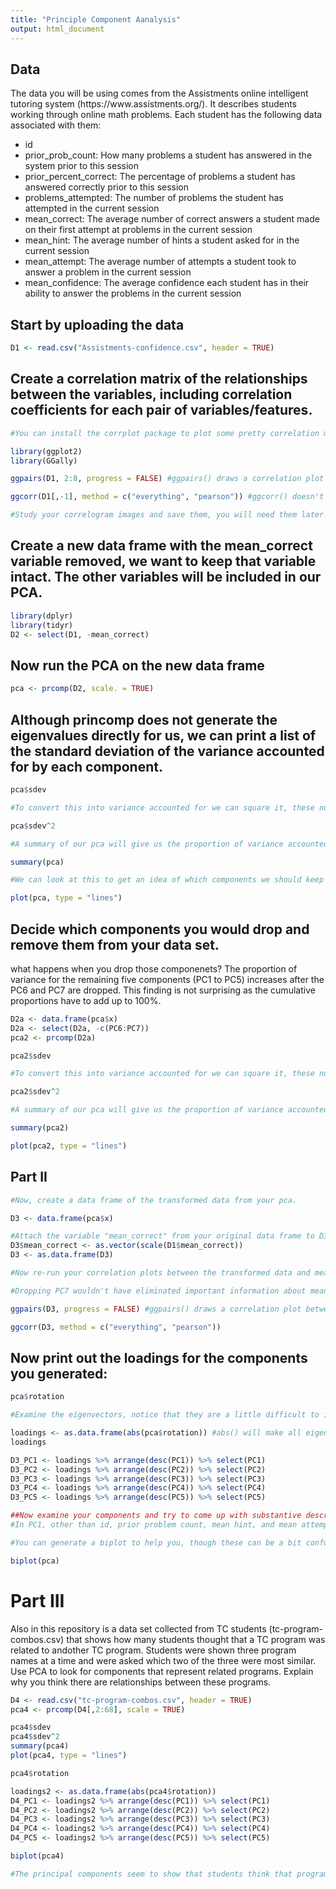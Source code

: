 ```yaml
---
title: "Principle Component Aanalysis"
output: html_document
---
```

## Data
The data you will be using comes from the Assistments online intelligent tutoring system (https://www.assistments.org/). It describes students working through online math problems. Each student has the following data associated with them:

- id
- prior_prob_count: How many problems a student has answered in the system prior to this session
- prior_percent_correct: The percentage of problems a student has answered correctly prior to this session
- problems_attempted: The number of problems the student has attempted in the current session
- mean_correct: The average number of correct answers a student made on their first attempt at problems in the current session
- mean_hint: The average number of hints a student asked for in the current session
- mean_attempt: The average number of attempts a student took to answer a problem in the current session
- mean_confidence: The average confidence each student has in their ability to answer the problems in the current session

## Start by uploading the data
```r
D1 <- read.csv("Assistments-confidence.csv", header = TRUE)

```

## Create a correlation matrix of the relationships between the variables, including correlation coefficients for each pair of variables/features.

```r
#You can install the corrplot package to plot some pretty correlation matrices (sometimes called correlograms)

library(ggplot2)
library(GGally)

ggpairs(D1, 2:8, progress = FALSE) #ggpairs() draws a correlation plot between all the columns you identify by number (second option, you don't need the first column as it is the student ID) and progress = FALSE stops a progress bar appearing as it renders your plot

ggcorr(D1[,-1], method = c("everything", "pearson")) #ggcorr() doesn't have an explicit option to choose variables so we need to use matrix notation to drop the id variable. We then need to choose a "method" which determines how to treat missing values (here we choose to keep everything, and then which kind of correlation calculation to use, here we are using Pearson correlation, the other options are "kendall" or "spearman")

#Study your correlogram images and save them, you will need them later. Take note of what is strongly related to the outcome variable of interest, mean_correct. 
```

## Create a new data frame with the mean_correct variable removed, we want to keep that variable intact. The other variables will be included in our PCA.

```r
library(dplyr)
library(tidyr)
D2 <- select(D1, -mean_correct)

```

## Now run the PCA on the new data frame

```r
pca <- prcomp(D2, scale. = TRUE)
```

## Although princomp does not generate the eigenvalues directly for us, we can print a list of the standard deviation of the variance accounted for by each component.

```r
pca$sdev

#To convert this into variance accounted for we can square it, these numbers are proportional to the eigenvalue

pca$sdev^2

#A summary of our pca will give us the proportion of variance accounted for by each component

summary(pca)

#We can look at this to get an idea of which components we should keep and which we should drop

plot(pca, type = "lines")
```

## Decide which components you would drop and remove them from your data set.
what happens when you drop those componenets?
The proportion of variance for the remaining five components (PC1 to PC5) increases after the PC6 and PC7 are dropped. This finding is not surprising as the cumulative proportions have to add up to 100%.  
```r
D2a <- data.frame(pca$x)
D2a <- select(D2a, -c(PC6:PC7))
pca2 <- prcomp(D2a)

pca2$sdev

#To convert this into variance accounted for we can square it, these numbers are proportional to the eigenvalue

pca2$sdev^2

#A summary of our pca will give us the proportion of variance accounted for by each component

summary(pca2)

plot(pca2, type = "lines")
```


## Part II

```r
#Now, create a data frame of the transformed data from your pca.

D3 <- data.frame(pca$x)

#Attach the variable "mean_correct" from your original data frame to D3.
D3$mean_correct <- as.vector(scale(D1$mean_correct))
D3 <- as.data.frame(D3)

#Now re-run your correlation plots between the transformed data and mean_correct. If you had dropped some components would you have lost important infomation about mean_correct?

#Dropping PC7 wouldn't have eliminated important information about mean_correct as the correlation between the two is .06, which is low. However, dropping PC6 would have eliminated important information about mean_correct as the correlation between the two is -.395 (a moderate negative relationship), which is the highest correlation between mean_correct and any of the PC's.

ggpairs(D3, progress = FALSE) #ggpairs() draws a correlation plot between all the columns you identify by number (second option, you don't need the first column as it is the student ID) and progress = FALSE stops a progress bar appearing as it renders your plot

ggcorr(D3, method = c("everything", "pearson"))

```
## Now print out the loadings for the components you generated:

```r
pca$rotation

#Examine the eigenvectors, notice that they are a little difficult to interpret. It is much easier to make sense of them if we make them proportional within each component

loadings <- as.data.frame(abs(pca$rotation)) #abs() will make all eigenvectors positive
loadings

D3_PC1 <- loadings %>% arrange(desc(PC1)) %>% select(PC1)
D3_PC2 <- loadings %>% arrange(desc(PC2)) %>% select(PC2)  
D3_PC3 <- loadings %>% arrange(desc(PC3)) %>% select(PC3)  
D3_PC4 <- loadings %>% arrange(desc(PC4)) %>% select(PC4)  
D3_PC5 <- loadings %>% arrange(desc(PC5)) %>% select(PC5)  

##Now examine your components and try to come up with substantive descriptions of what some might represent?
#In PC1, other than id, prior problem count, mean hint, and mean attempt have a stronger relationship with this principal component than the other variables, meaning that a student's prior experience, number of hints asked, and the average number of attempts taken to answer a problem are related to explaining the highest proportion of variance in the data. PC2 is similar to PC1 in that the former has the number of problems attempted in the mix, meaning that prior experience is correlated with how a student performs in the current session and these relationships help explain the second largest proportion of variance in the data. Thirdly, and conversely, PC3 is different from the previous two principal components in that the former is highly correlated with prior percent correct, with problems attempted and mean confidence following suit. These three PCs show that prior experience is relatively strongly related with the principal components.    

#You can generate a biplot to help you, though these can be a bit confusing. They plot the transformed data by the first two components. Therefore, the axes represent the direction of maximum variance accounted for. Then mapped onto this point cloud are the original directions of the variables, depicted as red arrows. It is supposed to provide a visualization of which variables "go together". Variables that possibly represent the same underlying construct point in the same direction.  

biplot(pca)

```
# Part III  
Also in this repository is a data set collected from TC students (tc-program-combos.csv) that shows how many students thought that a TC program was related to andother TC program. Students were shown three program names at a time and were asked which two of the three were most similar. Use PCA to look for components that represent related programs. Explain why you think there are relationships between these programs.

```r
D4 <- read.csv("tc-program-combos.csv", header = TRUE)
pca4 <- prcomp(D4[,2:68], scale = TRUE)

pca4$sdev
pca4$sdev^2
summary(pca4)
plot(pca4, type = "lines")

pca4$rotation

loadings2 <- as.data.frame(abs(pca4$rotation)) 
D4_PC1 <- loadings2 %>% arrange(desc(PC1)) %>% select(PC1)
D4_PC2 <- loadings2 %>% arrange(desc(PC2)) %>% select(PC2)  
D4_PC3 <- loadings2 %>% arrange(desc(PC3)) %>% select(PC3)  
D4_PC4 <- loadings2 %>% arrange(desc(PC4)) %>% select(PC4)  
D4_PC5 <- loadings2 %>% arrange(desc(PC5)) %>% select(PC5)  

biplot(pca4)

#The principal components seem to show that students think that programs are related to one another through their connection to the broader fields and, possibly, the departments they are offered in. The first PC shows that programs that are relatively strongly correlated are those that are broadly related to policy/administration: change leadership, education policy, arts administration, and politics. The second principal component shows programs related to science: clinical psychology, neuroscience, kinesiology, and physiology. The third principal component shows programs mainly related to technology: design and development of digital games, cognitive science, learning analytics, and education technology. The fourth principal component mainly shows programs related to language. 

```


